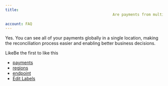 ```yaml
---
title: 
                                                Are payments from multiple regions available through the payments reporting endpoint?
                                    
account: FAQ 
---
```

Yes. You can see all of your payments globally in a single location, making the reconciliation process easier and enabling better business decisions.

LikeBe the first to like this

*   [payments](/label/FAQ/payments)
*   [regions](/label/FAQ/regions)
*   [endpoint](/label/FAQ/endpoint)
*   [Edit Labels](# "Edit Labels (Type 'l')")




